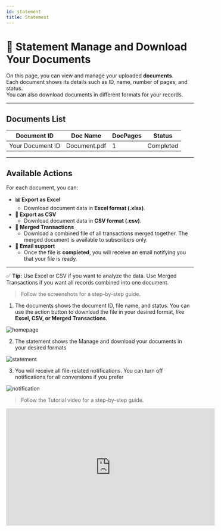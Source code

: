 ```yaml
---
id: statement
title: Statement 
---
```


# 📄 Statement  Manage and Download Your Documents

On this page, you can view and manage your uploaded **documents**.  
Each document shows its details such as ID, name, number of pages, and status.  
You can also download documents in different formats for your records.

---

## Documents List

| Document ID                        | Doc Name                   | DocPages | Status     |
|------------------------------------|----------------------------|----------|------------|
| Your Document ID                   | Document.pdf               | 1        | Completed  |

---

## Available Actions

For each document, you can:

- **📊 Export as Excel**
  - Download document data in **Excel format (.xlsx)**.  
- **📑 Export as CSV**
  - Download document data in **CSV format (.csv)**.  
- **🔗 Merged Transactions**
  - Download a combined file of all transactions merged together.
    The merged document is available to subscribers only.
- **📧 Email support**
  - Once the file is **completed**, you will receive an email notifying you that your file is ready.
  
---

✅ **Tip:** Use Excel or CSV if you want to analyze the data. Use Merged Transactions if you want all records combined into one document.



>Follow the screenshots for a step-by-step guide.


1. The documents shows the document ID, file name, and status. You can use the action button to download the file in your desired format, like **Excel, CSV, or Merged Transactions**. 

 ![homepage](/images/statement.png)

2. The statement shows the Manage and download your documents in your desired formats

![statement](/images/statements.png)

3. You will receive all file-related notifications. You can turn off notifications for all conversions if   you prefer

![notification](/images/notify.png)


>Follow the Tutorial video for a step-by-step guide.

<iframe width="560" height="315" src="https://www.youtube.com/embed/uEqT7wBF_Mc?si=ztAKzg7IxCO2xLTo" title="YouTube video player" frameborder="0" allow="accelerometer; autoplay; clipboard-write; encrypted-media; gyroscope; picture-in-picture; web-share" referrerpolicy="strict-origin-when-cross-origin" allowfullscreen></iframe>
